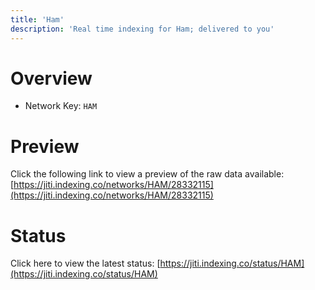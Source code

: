 ```yaml
---
title: 'Ham'
description: 'Real time indexing for Ham; delivered to you'
---
```


# Overview
- Network Key: `HAM`

# Preview
Click the following link to view a preview of the raw data available: [https://jiti.indexing.co/networks/HAM/28332115](https://jiti.indexing.co/networks/HAM/28332115)

# Status
Click here to view the latest status: [https://jiti.indexing.co/status/HAM](https://jiti.indexing.co/status/HAM)
